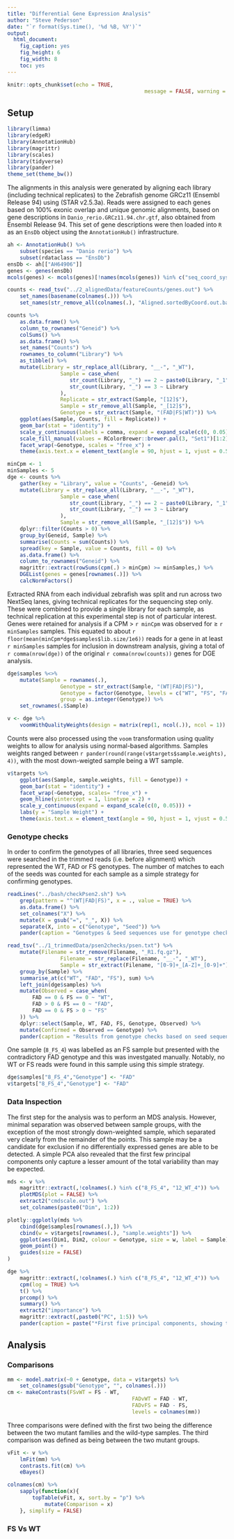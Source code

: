 ```yaml
---
title: "Differential Gene Expression Analysis"
author: "Steve Pederson"
date: "`r format(Sys.time(), '%d %B, %Y')`"
output: 
  html_document: 
    fig_caption: yes
    fig_height: 6
    fig_width: 8
    toc: yes
---
```


```r
knitr::opts_chunk$set(echo = TRUE,
											message = FALSE, warning = FALSE)
```

## Setup

```r
library(limma)
library(edgeR)
library(AnnotationHub)
library(magrittr)
library(scales)
library(tidyverse)
library(pander)
theme_set(theme_bw())
```

The alignments in this analysis were generated by aligning each library (including technical replicates) to the Zebrafish genome GRCz11 (Ensembl Release 94) using (STAR v2.5.3a).
Reads were assigned to each genes based on 100% exonic overlap and unique genomic alignments, based on gene descriptions in `Danio_rerio.GRCz11.94.chr.gtf`, also obtained from Ensembl Release 94.
This set of gene descriptions were then loaded into `R` as an `EnsDb` object using the `AnnotationHub()` infrastructure.

```r
ah <- AnnotationHub() %>%
	subset(species == "Danio rerio") %>%
	subset(rdataclass == "EnsDb")
ensDb <- ah[["AH64906"]]
genes <- genes(ensDb) 
mcols(genes) <- mcols(genes)[!names(mcols(genes)) %in% c("seq_coord_system", "gene_name")]
```


```r
counts <- read_tsv("../2_alignedData/featureCounts/genes.out") %>%
	set_names(basename(colnames(.))) %>%
	set_names(str_remove_all(colnames(.), "Aligned.sortedByCoord.out.bam")) 
```

```r
counts %>% 
	as.data.frame() %>%
	column_to_rownames("Geneid") %>%
	colSums() %>%
	as.data.frame() %>%
	set_names("Counts") %>%
	rownames_to_column("Library") %>%
	as_tibble() %>%
	mutate(Library = str_replace_all(Library, "__-", "_WT"),
				 Sample = case_when(
				 	str_count(Library, "_") == 2 ~ paste0(Library, "_1"),
				 	str_count(Library, "_") == 3 ~ Library
				 ),
				 Replicate = str_extract(Sample, "[12]$"),
				 Sample = str_remove_all(Sample, "_[12]$"),
				 Genotype = str_extract(Sample, "(FAD|FS|WT)")) %>%
	ggplot(aes(Sample, Counts, fill = Replicate)) +
	geom_bar(stat = "identity") +
	scale_y_continuous(labels = comma, expand = expand_scale(c(0, 0.05))) +
	scale_fill_manual(values = RColorBrewer::brewer.pal(3, "Set1")[1:2]) +
	facet_wrap(~Genotype, scales = "free_x") +
	theme(axis.text.x = element_text(angle = 90, hjust = 1, vjust = 0.5))
```

```r
minCpm <- 1
minSamples <- 5
dge <- counts %>%
	gather(key = "Library", value = "Counts", -Geneid) %>%
	mutate(Library = str_replace_all(Library, "__-", "_WT"),
				 Sample = case_when(
				 	str_count(Library, "_") == 2 ~ paste0(Library, "_1"),
				 	str_count(Library, "_") == 3 ~ Library
				 ),
				 Sample = str_remove_all(Sample, "_[12]$")) %>%
	dplyr::filter(Counts > 0) %>%
	group_by(Geneid, Sample) %>%
	summarise(Counts = sum(Counts)) %>%
	spread(key = Sample, value = Counts, fill = 0) %>%
	as.data.frame() %>%
	column_to_rownames("Geneid") %>%
	magrittr::extract(rowSums(cpm(.) > minCpm) >= minSamples,) %>%
	DGEList(genes = genes[rownames(.)]) %>%
	calcNormFactors()
```

Extracted RNA from each individual zebrafish was split and run across two NextSeq lanes, giving technical replicates for the sequencing step only.
These were combined to provide a single library for each sample, as technical replication at this experimental step is not of particular interest.
Genes were retained for analysis if a CPM > `r minCpm` was observed for $\geq$ `r minSamples` samples.
This equated to about `r floor(mean(minCpm*dge$samples$lib.size/1e6))` reads for a gene in at least `r minSamples` samples for inclusion in downstream analysis, giving a total of `r comma(nrow(dge))` of the original `r comma(nrow(counts))` genes for DGE analysis.

```r
dge$samples %<>%
	mutate(Sample = rownames(.),
				 Genotype = str_extract(Sample, "(WT|FAD|FS)"),
				 Genotype = factor(Genotype, levels = c("WT", "FS", "FAD")),
				 group = as.integer(Genotype)) %>%
	set_rownames(.$Sample)
```

```r
v <- dge %>%
	voomWithQualityWeights(design = matrix(rep(1, ncol(.)), ncol = 1))
```

Counts were also processed using the `voom` transformation using quality weights to allow for analysis using normal-based algorithms.
Samples weights ranged between `r pander(round(range(v$targets$sample.weights), 4))`, with the most down-weigted sample being a WT sample.

```r
v$targets %>% 
	ggplot(aes(Sample, sample.weights, fill = Genotype)) + 
	geom_bar(stat = "identity") + 
	facet_wrap(~Genotype, scales= "free_x") + 
	geom_hline(yintercept = 1, linetype = 2) +
	scale_y_continuous(expand = expand_scale(c(0, 0.05))) +
	labs(y = "Sample Weight") +
	theme(axis.text.x = element_text(angle = 90, hjust = 1, vjust = 0.5))
```

### Genotype checks

In order to confirm the genotypes of all libraries, three seed sequences were searched in the trimmed reads (i.e. before alignment) which represented the WT, FAD or FS genotypes.
The number of matches to each of the seeds was counted for each sample as a simple strategy for confirming genotypes.

```r
readLines("../bash/checkPsen2.sh") %>%
	grep(pattern = "^(WT|FAD|FS)", x = ., value = TRUE) %>% 
	as.data.frame() %>% 
	set_colnames("X") %>% 
	mutate(X = gsub("=", "_", X)) %>% 
	separate(X, into = c("Genotype", "Seed")) %>% 
	pander(caption = "Genotypes & Seed sequences use for genotype checking")
```

```r
read_tsv("../1_trimmedData/psen2checks/psen.txt") %>%
	mutate(Filename = str_remove(Filename, "_R1.fq.gz"),
				 Filename = str_replace(Filename, "__-", "_WT"),
				 Sample = str_extract(Filename, "[0-9]+_[A-Z]+_[0-9]+")) %>%
	group_by(Sample) %>% 
	summarise_at(c("WT", "FAD", "FS"), sum) %>%
	left_join(dge$samples) %>%
	mutate(Observed = case_when(
		FAD == 0 & FS == 0 ~ "WT",
		FAD > 0 & FS == 0 ~ "FAD",
		FAD == 0 & FS > 0 ~ "FS"
	)) %>%
	dplyr::select(Sample, WT, FAD, FS, Genotype, Observed) %>%
	mutate(Confirmed = Observed == Genotype) %>%
	pander(caption = "Results from genotype checks based on seed sequences")
```

One sample (`8_FS_4`) was labelled as an FS sample but presented with the contradictory FAD genotype and this was investgated manually.
Notably, no WT or FS reads were found in this sample using this simple strategy.

```r
dge$samples["8_FS_4","Genotype"] <- "FAD"
v$targets["8_FS_4","Genotype"] <- "FAD"
```


### Data Inspection

The first step for the analysis was to perform an MDS analysis.
However, minimal separation was observed between sample groups, with the exception of the most strongly down-weighted sample, which separated very clearly from the remainder of the points.
This sample may be a candidate for exclusion if no differentially expressed genes are able to be detected.
A simple PCA also revealed that the first few principal components only capture a lesser amount of the total variability than may be expected.

```r
mds <- v %>%
	magrittr::extract(,!colnames(.) %in% c("8_FS_4", "12_WT_4")) %>%
	plotMDS(plot = FALSE) %>%
	extract2("cmdscale.out") %>%
	set_colnames(paste0("Dim", 1:2))
```

```r
plotly::ggplotly(mds %>%
	cbind(dge$samples[rownames(.),]) %>%
	cbind(w = v$targets[rownames(.), "sample.weights"]) %>%
	ggplot(aes(Dim1, Dim2, colour = Genotype, size = w, label = Sample)) +
	geom_point() +
	guides(size = FALSE)
)
```

```r
dge %>%
	magrittr::extract(,!colnames(.) %in% c("8_FS_4", "12_WT_4")) %>%
	cpm(log = TRUE) %>%
	t() %>%
	prcomp() %>%
	summary() %>%
	extract2("importance") %>%
	magrittr::extract(,paste0("PC", 1:5)) %>%
	pander(caption = paste("*First five principal components, showing that the first two only account for", percent(.[3,2]), "of the total variance.*"))
```


## Analysis

### Comparisons

```r
mm <- model.matrix(~0 + Genotype, data = v$targets) %>%
	set_colnames(gsub("Genotype", "", colnames(.)))
cm <- makeContrasts(FSvWT = FS - WT,
										FADvWT = FAD - WT,
										FADvFS = FAD - FS,
										levels = colnames(mm))
```

Three comparisons were defined with the first two being the difference between the two mutant families and the wild-type samples.
The third comparison was defined as being between the two mutant groups.

```r
vFit <- v %>%
	lmFit(mm) %>%
	contrasts.fit(cm) %>%
	eBayes()
```

```r
colnames(cm) %>%
	sapply(function(x){
		topTable(vFit, x, sort.by = "p") %>%
			mutate(Comparison = x)
	}, simplify = FALSE)
```


### FS Vs WT

<!-- Is 4_FAD a WT sample? 1, 2, 3 & 6 all check out, but the C-C / G -G hetrozygous structure is not evident in this sample-->